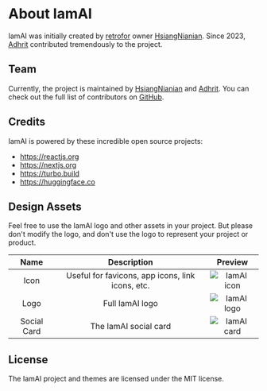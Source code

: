 # About IamAI

IamAI was initially created by [retrofor](https://retrofor.space) owner
[HsiangNianian](https://twitter.com/@HsiangNianian). Since 2023,
[Adhrit](https://twitter.com/@xadhrit) contributed tremendously to the
project.

## Team

Currently, the project is maintained by [HsiangNianian](https://twitter.com/@HsiangNianian)
and [Adhrit](https://twitter.com/@xadhrit). You can check out the full
list of contributors on
[GitHub](https://github.com/retrofor/iamai/graphs/contributors).

## Credits

IamAI is powered by these incredible open source projects:

- https://reactjs.org
- https://nextjs.org
- https://turbo.build
- https://huggingface.co

## Design Assets

Feel free to use the IamAI logo and other assets in your project. But please
don't modify the logo, and don't use the logo to represent your project or
product.

|    Name     |                   Description                    |           Preview            |
| :---------: | :----------------------------------------------: | :--------------------------: |
|    Icon     | Useful for favicons, app icons, link icons, etc. | ![IamAI icon](/favicon.svg) |
|    Logo     |                 Full IamAI logo                 |  ![IamAI logo](/logo.svg)   |
| Social Card |              The IamAI social card              |   ![IamAI card](/og.jpeg)   |

## License

The IamAI project and themes are licensed under the MIT license.
